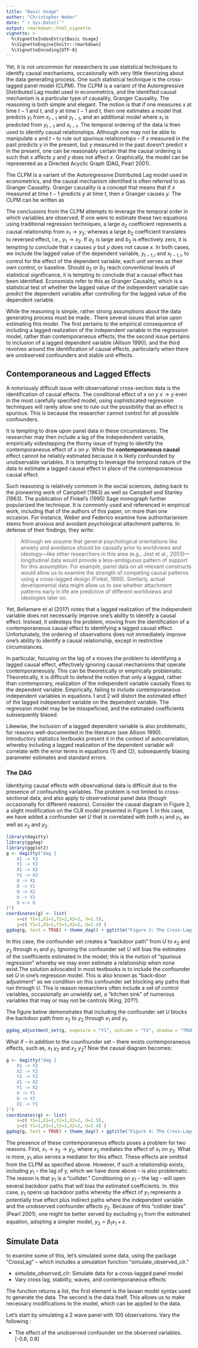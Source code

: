 ```yaml
---
title: "Basic Usage"
author: "Christopher Weber"
date: "`r Sys.Date()`"
output: rmarkdown::html_vignette
vignette: >
  %\VignetteIndexEntry{Basic Usage}
  %\VignetteEngine{knitr::rmarkdown}
  %\VignetteEncoding{UTF-8}
---
```




Yet, it is not uncommon for researchers to use statistical techniques to identify causal mechanisms, occasionally with very little theorizing about the data generating process. One such statistical technique is the cross-lagged panel model (CLPM). The CLPM is a variant of the Autoregressive Distributed Lag model used in econometrics, and the identified causal mechanism is a particular type of causality, Granger Causality. The reasoning is both simple and elegant. The notion is that if one measures $x$ at time $t-1$ and $t$, and $y$ at time $t-1$ and $t$, then one estimates a model that predicts $y_{t}$ from $x_{t-1}$ and $y_{t-1}$, and an additional model where $x_{t}$ is predicted from $y_{t-1}$ and $x_{t-1}$. The temporal ordering of the data is then used to identify causal relationships. Although one may not be able to manipulate $x$ and $t$ -- to rule out spurious relationships -- if $x$ measured in the past predicts $y$ in the present, but $y$ measured in the past doesn't predict $x$ in the present, one can be reasonably certain that the causal ordering is such that $x$ affects $y$ and $y$ does not affect $x$. Graphically, the model can be represented as a Directed Acyclic Graph (DAG, Pearl 2001).


The CLPM is a variant of the Autoregressive Distributed Lag model used in econometrics, and the causal mechanism identified is often referred to as Granger Causality. Granger causality is a concept that means that if $x$ measured at time $t-1$ predicts $y$ at time $t$, then $x$ Granger causes $y$. The CLPM can be written as


The conclusions from the CLPM attempts to leverage the temporal order in which variables are observed. If one were to estimate these two equations using traditional regression techniques, a large $a_2$ coefficient represents a causal relationship from $x_1\rightarrow y_2$; whereas a large $b_2$ coefficient translates to reversed effect, i.e., $y_1 \rightarrow x_2$. If $a_2$ is large and $b_2$ is effectively zero, it is tempting to conclude that $x$ causes $y$ but $y$ does not cause $x$. In both cases, we include the lagged value of the dependent variable, $y_{t-1, i}$ and $x_{t-1, i}$, to control for the effect of the dependent variable; each unit serves as their own control, or baseline. Should $a_2$ or $b_2$ reach conventional levels of statistical significance, it is tempting to conclude that a causal effect has been identified. Economists refer to this as Granger Causality, which is a statistical test of whether the lagged value of the independent variable can predict the dependent variable after controlling for the lagged value of the dependent variable.

While the reasoning is simple, rather strong assumptions about the data generating process must be made.. There several issues that arise upon estimating this model. The first pertains to the empirical consequence of including a lagged realization of the independent variable in the regression model, rather than contemporaneous effects; the the second issue pertains to inclusion of a lagged dependent variable (Allison 1990); and the third revolves around the identification of causal effects, particularly when there are unobserved confounders and stable unit effects.

## Contemporaneous and Lagged Effects

A notoriously difficult issue with observational cross-section data is the identification of causal effects. The conditional effect of $x$ on $y$ $x \rightarrow y$ even in the most carefully specified model, using sophisticated regression techniques will rarely allow one to rule out the possibility that an effect is spurious. This is because the researcher cannot control for all possible confounders.

It is tempting to draw upon panel data in these circumstances. The researcher may then include a lag of the indepedendent variable, empirically sidestepping the thorny issue of trying to identify the contemporaneous effect of $x$ on $y$. While the **contemporaneous causal** effect cannot be reliably estimated because it is likely confounded by unobservable variables. It is tempting to leverage the temporal nature of the data to estimate a lagged causal effect in place of the contemporaneous causal effect.

Such reasoning is relatively commom in the social sciences, dating back to the pioneering work of Campbell (1963) as well as Campbell and Stanley (1963). The publication of Finkel's (1995) Sage monograph further popularized the technique. It is commonly used and referenced in empirical work, including that of the authors of this paper, on more than one occasion. For instance, Weber and Federico examine how authoritarianism stems from anxious and avoidant psychological attachment patterns. In defense of their findings, they write:

> Although we assume that general psychological orientations like anxiety and avoidance should be causally prior to worldviews and ideology—like other researchers in this area (e.g., Jost et al., 2003)—longitudinal data would provide a less-ambiguous pattern of support for this assumption. For example, panel data on all relevant constructs would allow us to examine the strength of competing causal patterns using a cross-lagged design (Finkel, 1995). Similarly, actual developmental data might allow us to see whether attachment patterns early in life are predictive of different worldviews and ideologies later on.

Yet, Bellamare et al (2017) notes that a lagged realization of the independent variable does not necessarily improve one's ability to identify a causal effect. Instead, it sidesteps the problem, moving from the identification of a contemporaneous causal effect to identifying a lagged causal effect. Unfortunately, the ordering of observations does not immediately improve one's ability to identify a causal relationship, except in restrictive circumstances.

In particular, focusing on the lag of x moves the problem to identifying a lagged causal effect, effectively ignoring causal mechanisms that operate contemporaneously. This can be theoretically or empirically problematic. Theoretically, it is difficult to defend the notion that only a lagged, rather than contemporary, realization of the independent variable causally flows to the dependent variable. Empirically, failing to include contemporaneous independent variables in equations 1 and 2 will distort the estimated effect of the lagged independent variable on the dependent variable. The regression model may be be misspeficied, and the estimated coefficients subsequently biased.

Likewise, the inclusion of a lagged dependent variable is also problematic, for reasons well-documented in the literature (see Allison 1990). Introductory statistics textbooks present it in the context of autocorrelation, whereby including a lagged realization of the dependent variable will correlate with the error terms in equations (1) and (2), subsequently biasing parameter estimates and standard errors.

### The DAG

Identitying causal effects with observational data is difficult due to the presence of confounding variables. The problem is not limited to cross-sectional data, and also apply to observational panel data (though occasionally for different reasons). Consider the causal diagram in Figure 2, a slight modification on the CLR model presented in Figure 1. In this case, we have added a confounder set $U$ that is correlated with both $x_1$ and $y_1$, as well as $x_2$ and $y_2$.

```r
library(dagitty)
library(ggdag)
library(ggplot2)
g <- dagitty("dag {
    X1 -> Y2 
    Y1 -> Y2
    X1 -> X2 
    Y1 -> X2
    U -> X1
    U -> Y1
    U -> X2
    U -> Y2
    U <-> U
}")
coordinates(g) <- list(
    x=c( Y1=1,X1=1,Y2=2,X2=2, U=1.5),
    y=c( Y1=1,X1=2,Y2=1,X2=2, U=2.4) )
ggdag(g, text = TRUE) + theme_dag() + ggtitle("Figure 2: The Cross-Lagged Regression (CLR) Model.\nConfounding by U")
```

In this case, the confounder set creates a "backdoor path" from U to $x_2$ and $y_2$ through $x_1$ and $y_1$. Ignoring the confounder set $U$ will bias the estimates of the coefficients estimated in the model; this is the notion of "spurious regression" whereby we may even estimate a relationship when none exist.The solution advocated in most textbooks is to include the confounder set $U$ in one's regression model. This is also known as "back-door adjustment" as we condition on this confounder set blocking any paths that run through $U$. This is reason researchers often include a set of control variables, occasionally an unwieldy set, a "kitchen sink" of numerous variables that may or may not be controls (King, 20??).

The figure below demonstrates that including the confounder set $U$ blocks the backdoor path from $x_2$ to $y_2$ through $x_1$ and $y_1$.

```r

ggdag_adjustment_set(g, exposure = "Y1", outcome = "Y2", shadow = "TRUE") + theme_dag() + ggtitle("Figure 3: We need to condition on:")

```

What if -- in addition to the counfounder set -- there exists contemporaneous effects, such as, $x_1$ \rightarrow $y_2$ and $x_2$ \rightarrow $y_2$? Now the causal diagram becomes:

```r
g <- dagitty("dag {
    X1 -> Y2 
    X2 -> Y2 
    Y1 -> Y2
    X1 -> X2 
    Y1 -> X2
    U -> Y1
    U -> Y2
    X1 -> Y1
}")
coordinates(g) <- list(
    x=c( Y1=1,X1=1,Y2=2,X2=2, U=1.5),
    y=c( Y1=1,X1=2,Y2=1,X2=2, U=2.4) )
ggdag(g, text = TRUE) + theme_dag() + ggtitle("Figure 4: The Cross-Lagged Regression (CLR) Model.\nContemporaneous Causal Effect")
```

The presence of these contemporaneous effects poses a problem for two reasons. First, $x_1 \rightarrow x_2 \rightarrow y_2$, where $x_2$ mediates the effect of $x_1$ on $y_2$. What is more, $y_1$ also serves a mediator for this effect. These effects are omitted from the CLPM as specified above. However, if such a relationship exists, including $y_1$ -- the lag of y, which we have done above -- is also problematic. The reason is that $y_1$ is a "collider." Conditioning on $y_1$ -- the lag -- will open several backdoor paths that will bias the estimated coefficients. In. this case, $y_1$ opens up backdoor paths whereby the effect of $y_1$ represents a potentially true effect plus indirect paths where the independent variable and the unobserved confounder affects $y_2$. Because of this "collider bias" (Pearl 2001), one might be better served by excluding $y_1$ from the estimated equation, adopting a simpler model, $y_2 = \beta_1 x_1 + \epsilon$.

## Simulate Data

```{=tex}
\begin{eqnarray}
E(Y^{X1=1} - Y^{X1=0} ) = E_{Z, U} [E(Y|X1=0, Z, U) - [E(Y|X1=0, Z, U)] = c_2\\
& E_{Z} [E(Y|X1=0, Z) - [E(Y|X1=0, Z)] = c_2 + \\
\end{eqnarray}
```
to examine some of this, let's simulated some data, using the package "CrossLag" -- which includes a simulation function "simulate_observed_clr."

-   *simulate_observed_clr*: Simulate data for a cross-lagged panel model
-   Vary cross lag, stability, waves, and contemporaneous effects

The function returns a list, the first element is the lavaan model syntax used to generate the data. The second is the data itself. This allows us to make necessary modifications to the model, which can be applied to the data.

Let's start by simulating a 2 wave panel with 100 observations. Vary the following :

-   The effect of the unobserved confounder on the observed variables. [-0.8, 0.8]

